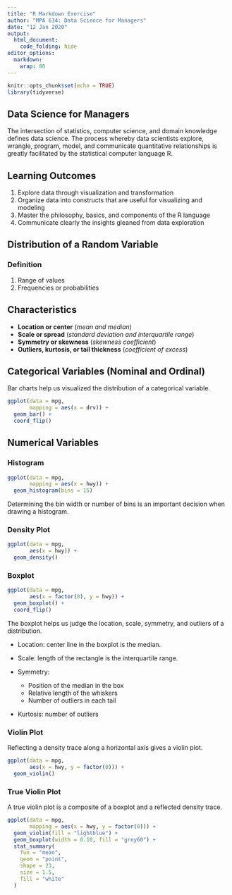 ```yaml
---
title: "R Markdown Exercise"
author: "MPA 634: Data Science for Managers"
date: "12 Jan 2020"
output:
  html_document:
    code_folding: hide
editor_options: 
  markdown: 
    wrap: 80
---
```


```r
knitr::opts_chunk$set(echo = TRUE)
library(tidyverse)
```

## Data Science for Managers

The intersection of statistics, computer science, and domain knowledge defines
data science. The process whereby data scientists explore, wrangle, program,
model, and communicate quantitative relationships is greatly facilitated by the
statistical computer language R.

## Learning Outcomes

1.  Explore data through visualization and transformation
2.  Organize data into constructs that are useful for visualizing and modeling
3.  Master the philosophy, basics, and components of the R language
4.  Communicate clearly the insights gleaned from data exploration

## Distribution of a Random Variable

### Definition

1.  Range of values
2.  Frequencies or probabilities

## Characteristics

-   **Location or center** (*mean and median*)
-   **Scale or spread** (*standard deviation and interquartile range*)
-   **Symmetry or skewness** (*skewness coefficient*)
-   **Outliers, kurtosis, or tail thickness** (*coefficient of excess*)

## Categorical Variables (Nominal and Ordinal)

Bar charts help us visualized the distribution of a categorical variable.

```r
ggplot(data = mpg,
       mapping = aes(x = drv)) +
  geom_bar() +
  coord_flip()
```

## Numerical Variables

### Histogram

```r
ggplot(data = mpg,
       mapping = aes(x = hwy)) +
  geom_histogram(bins = 15)
```

Determining the bin width or number of bins is an important decision when
drawing a histogram.

### Density Plot

```r
ggplot(data = mpg,
       aes(x = hwy)) +
  geom_density()
```

### Boxplot

```r
ggplot(data = mpg,
       aes(x = factor(0), y = hwy)) +
  geom_boxplot() +
  coord_flip()
```

The boxplot helps us judge the location, scale, symmetry, and outliers of a
distribution.

-   Location: center line in the boxplot is the median.

-   Scale: length of the rectangle is the interquartile range.

-   Symmetry:

    -   Position of the median in the box
    -   Relative length of the whiskers
    -   Number of outliers in each tail

-   Kurtosis: number of outliers

### Violin Plot

Reflecting a density trace along a horizontal axis gives a violin plot.

```r
ggplot(data = mpg,
       aes(x = hwy, y = factor(0))) +
  geom_violin()
```

### True Violin Plot

A true violin plot is a composite of a boxplot and a reflected density trace. 

```r
ggplot(data = mpg,
       mapping = aes(x = hwy, y = factor(0))) +
  geom_violin(fill = "lightblue") +
  geom_boxplot(width = 0.10, fill = "grey60") +
  stat_summary(
    fun = "mean",
    geom = "point",
    shape = 23,
    size = 1.5,
    fill = "white"
  )
```
